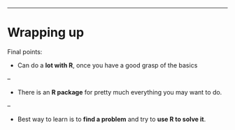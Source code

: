 

---

# Wrapping up

Final points:

* Can do a __lot with R__, once you have a good grasp of the basics

--

* There is an __R package__ for pretty much everything you may want to do.

--

* Best way to learn is to __find a problem__ and try to __use R to solve it__.

